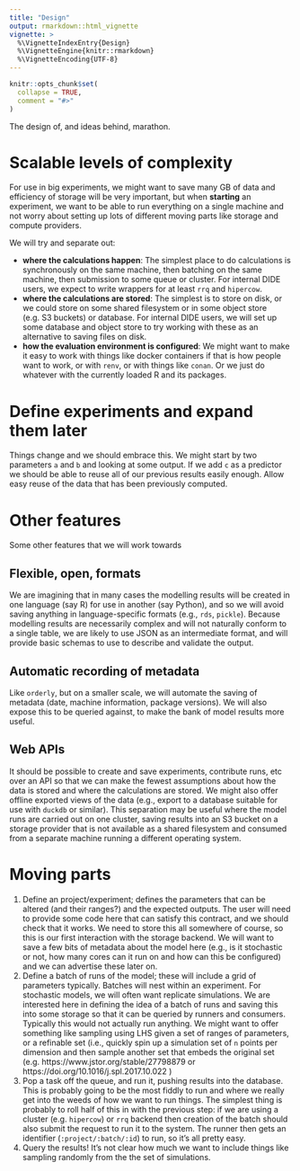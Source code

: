 ```yaml
---
title: "Design"
output: rmarkdown::html_vignette
vignette: >
  %\VignetteIndexEntry{Design}
  %\VignetteEngine{knitr::rmarkdown}
  %\VignetteEncoding{UTF-8}
---
```


```r
knitr::opts_chunk$set(
  collapse = TRUE,
  comment = "#>"
)
```

The design of, and ideas behind, marathon.

# Scalable levels of complexity

For use in big experiments, we might want to save many GB of data and efficiency of storage will be very important, but when **starting** an experiment, we want to be able to run everything on a single machine and not worry about setting up lots of different moving parts like storage and compute providers.

We will try and separate out:

* **where the calculations happen**: The simplest place to do calculations is synchronously on the same machine, then batching on the same machine, then submission to some queue or cluster.  For internal DIDE users, we expect to write wrappers for at least `rrq` and `hipercow`.
* **where the calculations are stored**: The simplest is to store on disk, or we could store on some shared filesystem or in some object store (e.g. S3 buckets) or database.  For internal DIDE users, we will set up some database and object store to try working with these as an alternative to saving files on disk.
* **how the evaluation environment is configured**: We might want to make it easy to work with things like docker containers if that is how people want to work, or with `renv`, or with things like `conan`.  Or we just do whatever with the currently loaded R and its packages.

# Define experiments and expand them later

Things change and we should embrace this.  We might start by two parameters `a` and `b` and looking at some output.  If we add `c` as a predictor we should be able to reuse all of our previous results easily enough.  Allow easy reuse of the data that has been previously computed.

# Other features

Some other features that we will work towards

## Flexible, open, formats

We are imagining that in many cases the modelling results will be created in one language (say R) for use in another (say Python), and so we will avoid saving anything in language-specific formats (e.g., `rds`, `pickle`).  Because modelling results are necessarily complex and will not naturally conform to a single table, we are likely to use JSON as an intermediate format, and will provide basic schemas to use to describe and validate the output.

## Automatic recording of metadata

Like `orderly`, but on a smaller scale, we will automate the saving of metadata (date, machine information, package versions).  We will also expose this to be queried against, to make the bank of model results more useful.

## Web APIs

It should be possible to create and save experiments, contribute runs, etc over an API so that we can make the fewest assumptions about how the data is stored and where the calculations are stored.  We might also offer offline exported views of the data (e.g., export to a database suitable for use with `duckdb` or similar).  This separation may be useful where the model runs are carried out on one cluster, saving results into an S3 bucket on a storage provider that is not available as a shared filesystem and consumed from a separate machine running a different operating system.

# Moving parts

1. Define an project/experiment; defines the parameters that can be altered (and their ranges?) and the expected outputs.  The user will need to provide some code here that can satisfy this contract, and we should check that it works.  We need to store this all somewhere of course, so this is our first interaction with the storage backend.  We will want to save a few bits of metadata about the model here (e.g., is it stochastic or not, how many cores can it run on and how can this be configured) and we can advertise these later on.
2. Define a batch of runs of the model; these will include a grid of parameters typically.  Batches will nest within an experiment.  For stochastic models, we will often want replicate simulations.  We are interested here in defining the idea of a batch of runs and saving this into some storage so that it can be queried by runners and consumers.  Typically this would not actually run anything.  We might want to offer something like sampling using LHS given a set of ranges of parameters, or a refinable set (i.e., quickly spin up a simulation set of `n` points per dimension and then sample another set that embeds the original set (e.g. https://www.jstor.org/stable/27798879 or https://doi.org/10.1016/j.spl.2017.10.022 )
3. Pop a task off the queue, and run it, pushing results into the database.  This is probably going to be the most fiddly to run and where we really get into the weeds of how we want to run things.  The simplest thing is probably to roll half of this in with the previous step: if we are using a cluster (e.g. `hipercow`) or `rrq` backend then creation of the batch should also submit the request to run it to the system.  The runner then gets an identifier (`:project/:batch/:id`) to run, so it's all pretty easy.
4. Query the results!  It's not clear how much we want to include things like sampling randomly from the the set of simulations.
